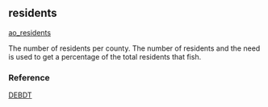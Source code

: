 ## residents

[ao_residents](https://github.com/OHI-Science/mhi/blob/master/region2017/layers/)

The number of residents per county. The number of residents and the need is used to get a percentage of the total residents that fish.

### Reference

[DEBDT](http://dbedt.hawaii.gov/economic/databook/db2015/)